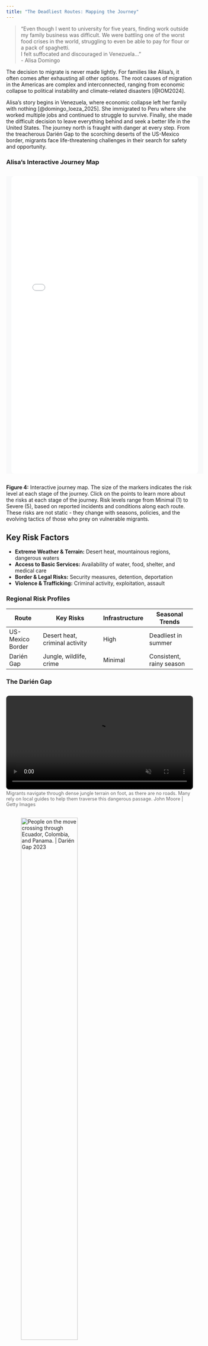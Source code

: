 ```yaml
---
title: "The Deadliest Routes: Mapping the Journey"
---
```


> "Even though I went to university for five years, finding work outside my family business was difficult. We were battling one of the worst food crises in the world, struggling to even be able to pay for flour or a pack of spaghetti. <br> I felt suffocated and discouraged in Venezuela..."  
> - Alisa Domingo

The decision to migrate is never made lightly. For families like Alisa's, it often comes after exhausting all other options. The root causes of migration in the Americas are complex and interconnected, ranging from economic collapse to political instability and climate-related disasters [@IOM2024].


Alisa's story begins in Venezuela, where economic collapse left her family with nothing [@domingo_loeza_2025]. She immigrated to Peru where she worked multiple jobs and continued to struggle to survive. Finally, she made the difficult decision to leave everything behind and seek a better life in the United States. The journey north is fraught with danger at every step. From the treacherous Darién Gap to the scorching deserts of the US-Mexico border, migrants face life-threatening challenges in their search for safety and opportunity.


### Alisa's Interactive Journey Map

<div class="map-container" style="width: 100%; margin: 2em 0; padding: 0 1em; background-color: #f8f9fa;">
  <iframe src="visualizations/journey_map.html" style="width: 100%; height: 800px; border: none; border-radius: 8px;"></iframe>
</div>
<span class="figure-caption">**Figure 4:** Interactive journey map. The size of the markers indicates the risk level at each stage of the journey. Click on the points to learn more about the risks at each stage of the journey. Risk levels range from Minimal (1) to Severe (5), based on reported incidents and conditions along each route. <br> These risks are not static - they change with seasons, policies, and the evolving tactics of those who prey on vulnerable migrants. </span>

::: {.callout-note}
## Key Risk Factors
- **Extreme Weather & Terrain:** Desert heat, mountainous regions, dangerous waters
- **Access to Basic Services:** Availability of water, food, shelter, and medical care
- **Border & Legal Risks:** Security measures, detention, deportation
- **Violence & Trafficking:** Criminal activity, exploitation, assault
:::


### Regional Risk Profiles

| Route            | Key Risks                        | Infrastructure | Seasonal Trends         |
|------------------|----------------------------------|----------------|------------------------|
| US-Mexico Border | Desert heat, criminal activity   | High           | Deadliest in summer    |
| Darién Gap       | Jungle, wildlife, crime          | Minimal        | Consistent, rainy season|

### The Darién Gap

<div style="text-align: center; margin: 2em 0;">
  <video autoplay muted playsinline loop style="width: 100%; max-width: 1000px; border-radius: 8px;">
    <source src="images/DarienGap_Mud.mp4" type="video/mp4">
    Your browser does not support the video tag.
  </video>
  <p style="font-size: 0.9em; color: #666; margin: 0.3em auto 0 auto; text-align: left; max-width: 1000px;">
    Migrants navigate through dense jungle terrain on foot, as there are no roads. Many rely on local guides to help them traverse this dangerous passage. John Moore | Getty Images
  </p>
</div>

![People on the move crossing through Ecuador, Colombia, and Panama. | Darién Gap 2023](images/JuanCarlosTomasi_MédecinsSansFrontières.jpg){fig-align="center" width="60%" fig-cap="People on the move crossing through Ecuador, Colombia, and Panama. | Darién Gap 2023"}

<span class="credit-caption">_[Juan Carlos Tomasi](https://unsplash.com/@nhuenerfuerst) for [Médecins Sans Frontières](https://www.doctorswithoutborders.org/latest/journey-north)_</span>


> "The jungle is known to have a curse, a curse of separating people. I knew how many people died on this journey and of the dangers that lay ahead, whether it was animals or murderers. I felt their blood on my feet with every step I took and I clung to my cousin and begged him to stay by my side, in fear of being left alone in this cursed jungle."  
> - Alisa Domingo

The Darién Gap is a notoriously remote and hazardous stretch of swampland and dense rainforest spanning about 62 miles along the border between Colombia and Panama. This region forms a critical, yet perilous, link in the migration route toward the United States [@IOM2024]. 

Migrants from Africa, Asia, and the Caribbean often enter South America through countries with fewer visa restrictions, then travel north until they reach the Darién Gap. Crossing the Gap typically means trekking on foot for five to eight days through unforgiving jungle terrain, facing threats from the environment, wildlife, and criminal groups. Some with greater resources attempt to bypass part of the jungle by sea, shortening the overland journey to two or three days.

Recent data from the [IOM](https://www.iom.int/migration-and-refugees/migration-data) shows that the Darién Gap has seen a surge in deaths, becoming the third most dangerous route. Many migrants, like Alisa, witness firsthand the tragic consequences—encountering the remains of those who did not survive. For most, the experience is harrowing and life-altering, a stark reminder of the risks faced by thousands who attempt this crossing each year.

### The US-Mexico Border
![US-Mexico Border](images/nils-huenerfuerst-YHB4mkgRvDQ-unsplash.jpg){fig-align="center" width="60%"}

<span class="credit-caption">_[Nils Huenerfuerst](https://unsplash.com/@tuser08) on [Unsplash](https://unsplash.com/photos/a-long-metal-fence-in-the-middle-of-a-desert-YHB4mkgRvDQ)_</span>
      
> "I spent 16 days walking through Mexico with the traveling group. To avoid the beaming heat of the Mexican sun, we mostly walked at night. But then we were met with the stark cold rain. The worst part of my journey through Mexico was the fear. Sleep was nearly impossible because I always had to stay on high alert. There were rumors of kidnappings and murders on the trail we were on, which is why we always slept in groups of at least 15 people."  
> - Alisa Domingo


::: {.callout-important title="The US-Mexico Border: The Deadliest Route"}
<span style="font-size:2em; font-weight:bold; color:#E41A1C;">75%</span> of all recorded migrant deaths and disappearances in the Americas occurred along the US-Mexico border.
:::

## Personal Stories: Beyond the Numbers

### Alisa's Story
After a long and difficult journey, Alisa found hope in the U.S., building a new life with her partner, Alex, and preparing for the birth of their daughter. Tragedy struck when Alex was killed, leaving Alisa to face motherhood alone. Despite immense loss and ongoing uncertainty about her immigration status, Alisa's resilience endures. Her story is a powerful reminder that behind every migration statistic is a human life, full of hope and courage.

<div style="display: flex; justify-content: space-between; margin-top: 2em;">
  <a href="index.qmd" class="btn btn-outline-secondary">&larr; Previous: Introduction</a>
  <a href="conclusion.qmd" class="btn btn-primary">Next: Conclusion &rarr;</a>
</div>